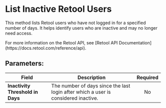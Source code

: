 
# List Inactive Retool Users

This method lists Retool users who have not logged in for a specified number of days. It helps identify users who are inactive and may no longer need access.

<Callout type="info">
	For more information on the Retool API, see [Retool API
	Documentation](https://docs.retool.com/reference/api).
</Callout>

## Parameters:

| Field                            | Description                                                                        | Required |
| -------------------------------- | ---------------------------------------------------------------------------------- | :------: |
| **Inactivity Threshold in Days** | The number of days since the last login after which a user is considered inactive. |    No    |
